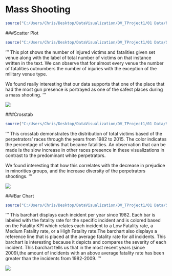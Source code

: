Mass Shooting
=============

```r
source("C:/Users/Chris/Desktop/DataVisualization/DV_TProject1/01 Data/homicidesETL.R", echo = TRUE)
```

###Scatter Plot

```r
source("C:/Users/Chris/Desktop/DataVisualization/DV_TProject1/01 Data/Shooting_ScatterPlot.R", echo = TRUE)
```

'''
This plot shows the number of injured victims and fatalities given set venue along with the label of total number of victims on that instance written in the text. We can observe that for almost every venue the number of fatalities outnumbers the number of injuries with the exception of the military venue type. 

We found really interesting that our data supports that one of the place that had the most gun presence is portrayed as one of the safest places during a mass shooting.
'''

![](./Scatterplot.jpg)

###Crosstab

```r
source("C:/Users/Chris/Desktop/DataVisualization/DV_TProject1/01 Data/Shooting_CrossTab.R", echo = TRUE)
```

'''
This crosstab demonstrates the distribution of total victims based of the perpetrators’ races through the years from 1982 to 2015. The color indicates the percentage of victims that became fatalities. An observation that can be made is the slow increase in other races presence in these visualizations in contrast to the predominant white perpetrators.

We found interesting that how this correlates with the decrease in prejudice in minorities groups, and the increase diversity of the perpetrators shootings.
'''

![](./CrossTab.jpg)


###Bar Chart

```r
source("C:/Users/Chris/Desktop/DataVisualization/DV_TProject1/01 Data/Shooting_BarChart.R", echo = TRUE)
```

'''
This barchart displays each incident per year since 1982. Each bar is labeled with the fatality rate for the specific incident and is colored based on the Fatality KPI which relates each incident to a Low Fatality rate, a Medium Fatality rate, or a High Fatality rate.The barchart also displays a reference line that is placed at the average fatality rate for all incidents. This barchart is interesting because it depicts and compares the severity of each incident. This barchart tells us that in the most recent years (since 2009),the amount of incidents with an above average fatality rate has been greater than the incidents from 1982-2009.
'''

![](./BarChart.jpg)



